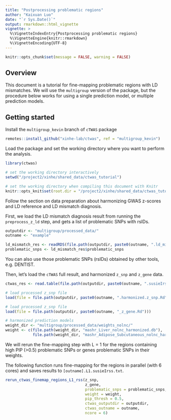 ```yaml
---
title: "Postprocessing problematic regions"
author: "Kaixuan Luo"
date: "`r Sys.Date()`"
output: rmarkdown::html_vignette
vignette: >
  %\VignetteIndexEntry{Postprocessing problematic regions}
  %\VignetteEngine{knitr::rmarkdown}
  %\VignetteEncoding{UTF-8}
---
```


```r
knitr::opts_chunk$set(message = FALSE, warning = FALSE)
```

## Overview

This document is a tutorial for fine-mapping problematic regions with LD mismatches. 
We will use the `multigroup` version of the package, but the procedure below works for 
using a single prediction model, or multiple prediction models.

## Getting started

Install the `multigroup_kevin` branch of `cTWAS` package

```r
remotes::install_github("xinhe-lab/ctwas", ref = "multigroup_kevin")
```

Load the package and set the working directory where you want to perform the analysis.

```r
library(ctwas)
```

```r
# set the working directory interactively
setwd("/project2/xinhe/shared_data/ctwas_tutorial")

# set the working directory when compiling this document with Knitr
knitr::opts_knit$set(root.dir = "/project2/xinhe/shared_data/ctwas_tutorial")
```

Follow the section on data preparation about harmonizing GWAS z-scores and LD reference 
and LD mismatch diagnosis. 

First, we load the LD mismatch diagnosis result from running the `preprocess_z_ld` step, 
and gets a list of problematic SNPs with rsIDs.

```r
outputdir <- "multigroup/processed_data/"
outname <- "example"

ld_mismatch_res <- readRDS(file.path(outputdir, paste0(outname, ".ld_mismatch_res.RDS")))
problematic_snps <- ld_mismatch_res$problematic_snps
```

You can also use those problematic SNPs (rsIDs) obtained by other tools, e.g. DENTIST.

Then, let's load the `cTWAS` full result, and harmonized `z_snp` and `z_gene` data.

```r
ctwas_res <- read.table(file.path(outputdir, paste0(outname, ".susieIrss.txt")), header=T)

# load processed z_snp file
load(file = file.path(outputdir, paste0(outname, ".harmonized.z_snp.Rd")))

# load processed z_snp file
load(file = file.path(outputdir, paste0(outname, "_z_gene.Rd")))

# harmonized prediction models
weight_dir <- "multigroup/processed_data/weights_nolnc/"
weight <- c(file.path(weight_dir, "mashr_Liver_nolnc_harmonized.db"), 
            file.path(weight_dir, "mashr_Adipose_Subcutaneous_nolnc_harmonized.db"))
```

We will rerun the fine-mapping step with L = 1 for the regions containing high PIP (>0.5) 
problematic SNPs or genes problematic SNPs in their weights. 

The following function runs fine-mapping for the regions in parallel (with 6 cores) 
and saves results to `[outname].L1.susieIrss.txt`.

```r
rerun_ctwas_finemap_regions_L1_rss(z_snp,
                                   z_gene,
                                   problematic_snps = problematic_snps,
                                   weight = weight,
                                   pip_thresh = 0.5,
                                   ctwas_outputdir = outputdir,
                                   ctwas_outname = outname,
                                   ncore = 6)
```



